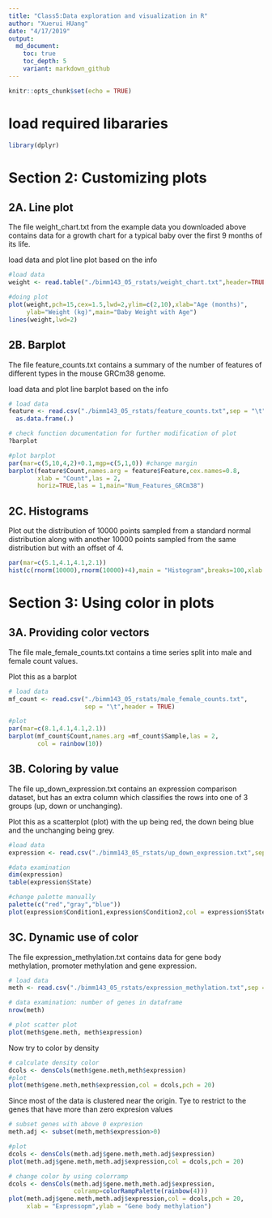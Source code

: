 ```yaml
---
title: "Class5:Data exploration and visualization in R"
author: "Xuerui HUang"
date: "4/17/2019"
output: 
  md_document:
    toc: true
    toc_depth: 5
    variant: markdown_github
---
```


```r
knitr::opts_chunk$set(echo = TRUE)
```
# load required libararies
```r
library(dplyr)
```
# Section 2: Customizing plots
## 2A. Line plot
The file weight_chart.txt from the example data you downloaded above contains data for a growth chart for a typical baby over the first 9 months of its life.

load data and plot line plot based on the info
```r
#load data
weight <- read.table("./bimm143_05_rstats/weight_chart.txt",header=TRUE)

#doing plot 
plot(weight,pch=15,cex=1.5,lwd=2,ylim=c(2,10),xlab="Age (months)",
     ylab="Weight (kg)",main="Baby Weight with Age")
lines(weight,lwd=2)
```

## 2B. Barplot
The file feature_counts.txt contains a summary of the number of features of different types in the mouse GRCm38 genome.

load data and plot line barplot based on the info
```r
# load data
feature <- read.csv("./bimm143_05_rstats/feature_counts.txt",sep = "\t") %>% 
  as.data.frame(.)

# check function documentation for further modification of plot
?barplot

#plot barplot
par(mar=c(5,10,4,2)+0.1,mgp=c(5,1,0)) #change margin
barplot(feature$Count,names.arg = feature$Feature,cex.names=0.8,
        xlab = "Count",las = 2,
        horiz=TRUE,las = 1,main="Num_Features_GRCm38")
```

## 2C. Histograms
Plot out the distribution of 10000 points sampled from a standard normal distribution along with another 10000 points sampled from the same distribution but with an offset of 4.
```r
par(mar=c(5.1,4.1,4.1,2.1))
hist(c(rnorm(10000),rnorm(10000)+4),main = "Histogram",breaks=100,xlab = "x")
```

# Section 3: Using color in plots

## 3A. Providing color vectors
The file male_female_counts.txt contains a time series split into male and female count values.

Plot this as a barplot
```r
# load data
mf_count <- read.csv("./bimm143_05_rstats/male_female_counts.txt",
                     sep = "\t",header = TRUE)

#plot
par(mar=c(8.1,4.1,4.1,2.1))
barplot(mf_count$Count,names.arg =mf_count$Sample,las = 2,
        col = rainbow(10))     
```

## 3B. Coloring by value
The file up_down_expression.txt contains an expression comparison dataset, but has an extra column which classifies the rows into one of 3 groups (up, down or unchanging).

Plot this as a scatterplot (plot) with the up being red, the down being blue and the unchanging being grey.
```r
#load data
expression <- read.csv("./bimm143_05_rstats/up_down_expression.txt",sep = "\t")

#data examination
dim(expression)
table(expression$State)

#change palette manually
palette(c("red","gray","blue")) 
plot(expression$Condition1,expression$Condition2,col = expression$State,xlab="Expression condition 1", ylab="Expression condition 2")
```

## 3C. Dynamic use of color
The file expression_methylation.txt contains data for gene body methylation, promoter methylation and gene expression.
```r
# load data
meth <- read.csv("./bimm143_05_rstats/expression_methylation.txt",sep = "\t")

# data examination: number of genes in dataframe
nrow(meth)

# plot scatter plot
plot(meth$gene.meth, meth$expression)
```

Now try to color by density
```r
# calculate density color 
dcols <- densCols(meth$gene.meth,meth$expression)
#plot
plot(meth$gene.meth,meth$expression,col = dcols,pch = 20)
```
Since most of the data is clustered near the origin. Tye to restrict to the genes that have more than zero expresion values
```r
# subset genes with above 0 expresion
meth.adj <- subset(meth,meth$expression>0)

#plot
dcols <- densCols(meth.adj$gene.meth,meth.adj$expression)
plot(meth.adj$gene.meth,meth.adj$expression,col = dcols,pch = 20)

# change color by using colorramp
dcols <- densCols(meth.adj$gene.meth,meth.adj$expression,
                  colramp=colorRampPalette(rainbow(4)))
plot(meth.adj$gene.meth,meth.adj$expression,col = dcols,pch = 20,
     xlab = "Expressopm",ylab = "Gene body methylation")
```
